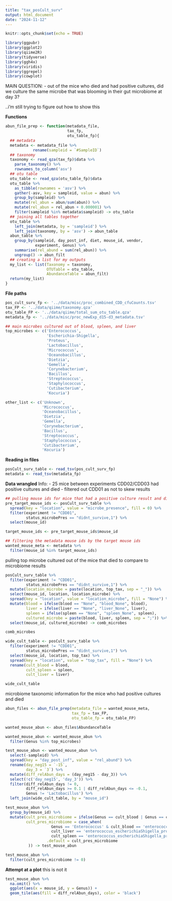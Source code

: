 ```yaml
---
title: "tax_posCult_surv"
output: html_document
date: "2024-11-12"
---
```


```r
knitr::opts_chunk$set(echo = TRUE)
```

```r
library(ggpubr)
library(ggplot2)
library(qiime2R)
library(tidyverse)
library(ggh4x)
library(viridis)
library(ggrepel)
library(cowplot)
```

MAIN QUESTION:
- out of the mice who died and had positive cultures, did we culture the same microbe that was blooming in their gut microbiome at day 3? 

..i'm still trying to figure out how to show this 

**Functions**
```r
abun_file_prep <- function(metadata_file,
                           tax_fp,
                           otu_table_fp){
  ## metadata
  metadata <- metadata_file %>% 
            rename(sampleid = `#SampleID`)
  ## taxonomy
  taxonomy <- read_qza(tax_fp)$data %>% 
    parse_taxonomy() %>% 
    rownames_to_column('asv')
  ## otu table 
  otu_table <- read_qza(otu_table_fp)$data
  otu_table %>% 
    as_tibble(rownames = 'asv') %>% 
    gather(-asv, key = sampleid, value = abun) %>% 
    group_by(sampleid) %>% 
    mutate(rel_abun = abun/sum(abun)) %>% 
    mutate(rel_abun = rel_abun + 0.000001) %>% 
    filter(sampleid %in% metadata$sampleid) -> otu_table
  ## joining all tables together 
  otu_table %>% 
    left_join(metadata, by = 'sampleid') %>% 
    left_join(taxonomy, by = 'asv') -> abun_table
  abun_table %>% 
    group_by(sampleid, day_post_inf, diet, mouse_id, vendor,
             experiment, Genus) %>% 
    summarise(rel_abund = sum(rel_abun)) %>% 
    ungroup() -> abun_filt
  ## creating a list for my outputs
  my_list <- list(Taxonomy = taxonomy,
                  OTUTable = otu_table,
                  AbundanceTable = abun_filt)
  return(my_list)
}
```

**File paths**
```r
pos_cult_surv_fp <- '../data/misc/proc_combined_CDD_cfuCounts.tsv'
tax_FP <- '../data/qiime/taxonomy.qza'
otu_table_FP <- '../data/qiime/total_sum_otu_table.qza'
metadata_fp <- '../data/misc/proc_newExp_d15-d3_metadata.tsv'

## main microbes cultured out of blood, spleen, and liver 
top_microbes <- c('Enterococcus',
                  'Escherichia-Shigella',
                  'Proteus',
                  'Lactobacillus',
                  'Micrococcus',
                  'Oceanobacillus',
                  'Dietzia',
                  'Gemella',
                  'Corynebacterium',
                  'Bacillus',
                  'Streptococcus',
                  'Staphylococcus',
                  'Cutibacterium',
                  'Kocuria')

other_list <- c('Unknown',
                'Micrococcus',
                'Oceanobacillus',
                'Dietzia',
                'Gemella',
                'Corynebacterium',
                'Bacillus',
                'Streptococcus',
                'Staphylococcus',
                'Cutibacterium',
                'Kocuria')
```

**Reading in files**
```r
posCult_surv_table <- read_tsv(pos_cult_surv_fp)
metadata <- read_tsv(metadata_fp)
```

**Data wrangled**
Info:
- 25 mice between experiments CDD02/CDD03 had positive cultures and died 
- filtered out CDD01 as not to skew results 
```r
## pulling mouse ids for mice that had a positive culture result and didnt survive
pre_target_mouse_ids <- posCult_surv_table %>% 
  spread(key = "location", value = "microbe_presence", fill = 0) %>% 
  filter(experiment != "CDD01",
         status_microbePres == "didnt_survive,1") %>% 
  select(mouse_id)

target_mouse_ids <- pre_target_mouse_ids$mouse_id

## filtering the metadata mouse ids by the target mouse ids 
wanted_mouse_meta <- metadata %>% 
  filter(mouse_id %in% target_mouse_ids)
```

pulling top microbe cultured out of the mice that died to compare to microbiome results
```r
posCult_surv_table %>% 
  filter(experiment != "CDD01",
         status_microbePres == "didnt_survive,1") %>% 
  mutate(location_microbe = paste(location, top_tax, sep = "_")) %>% 
  select(mouse_id, location, location_microbe) %>% 
  spread(key = "location", value = "location_microbe", fill = "None") %>% 
  mutate(blood = ifelse(blood == "None", "blood_None", blood),
         liver = ifelse(liver == "None", "liver_None", liver),
         spleen = ifelse(spleen == "None", "spleen_None", spleen),
         cultured_microbe = paste(blood, liver, spleen, sep = ";")) %>% 
  select(mouse_id, cultured_microbe) -> comb_microbes

comb_microbes
```

```r
wide_cult_table <- posCult_surv_table %>% 
  filter(experiment != "CDD01",
         status_microbePres == "didnt_survive,1") %>% 
  select(mouse_id, location, top_tax) %>% 
  spread(key = "location", value = "top_tax", fill = "None") %>% 
  rename(cult_blood = blood,
         cult_spleen = spleen,
         cult_liver = liver)

wide_cult_table
```


microbiome taxonomic information for the mice who had positive cultures and died 
```r
abun_files <- abun_file_prep(metadata_file = wanted_mouse_meta,
                             tax_fp = tax_FP,
                             otu_table_fp = otu_table_FP)

wanted_mouse_abun <- abun_files$AbundanceTable

wanted_mouse_abun <- wanted_mouse_abun %>%
  filter(Genus %in% top_microbes)

test_mouse_abun <- wanted_mouse_abun %>% 
  select(-sampleid) %>% 
  spread(key = "day_post_inf", value = "rel_abund") %>% 
  rename(day_neg15 = `-15`,
         day_3 = `3`) %>% 
  mutate(diff_relAbun_days = (day_neg15 - day_3)) %>% 
  select(!c('day_neg15', 'day_3')) %>% 
  filter(diff_relAbun_days != 0,
         diff_relAbun_days >= 0.1 | diff_relAbun_days <= -0.1,
         Genus != 'Lactobacillus') %>%
  left_join(wide_cult_table, by = "mouse_id")

test_mouse_abun %>% 
  group_by(mouse_id) %>% 
  mutate(cult_pres_microbiome = ifelse(Genus == cult_blood | Genus == cult_liver | Genus == cult_spleen, 1, 0),
         cult_pres_microbiome = case_when(
                    Genus == 'Enterococcus' & cult_blood == 'enterococcus_escherichiaShigella_proteus' | 
                    cult_liver == 'enterococcus_escherichiaShigella_proteus' |
                    cult_spleen == 'enterococcus_escherichiaShigella_proteus' ~ 1,
                  .default = cult_pres_microbiome
          )) -> test_mouse_abun

test_mouse_abun %>% 
  filter(cult_pres_microbiome != 0)

```

**Attempt at a plot**
this is not it 
```r
test_mouse_abun %>% 
  na.omit() %>% 
  ggplot(aes(x = mouse_id, y = Genus)) +
  geom_tile(aes(fill = diff_relAbun_days), color = 'black') 
```

